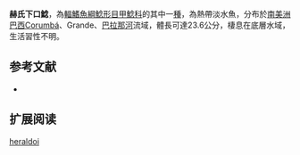 {{Speciesbox
| name = 赫氏下口鯰
| image = 
| image_width = 250px
| image_caption = 
| status = NE
| status_system = IUCN3.1
| genus = Hypostomus
| species = heraldoi 
| authority = Zawadzki, Weber & Pavanelli, 2008
| synonyms = 
}}

'''赫氏下口鯰'''，為[[輻鰭魚綱|輻鰭魚綱]][[鯰形目|鯰形目]][[甲鯰科|甲鯰科]]的其中一[[種|種]]，為熱帶淡水魚，分布於[[南美洲|南美洲]][[巴西|巴西]]Corumbá、Grande、[[巴拉那河|巴拉那河]]流域，體長可達23.6公分，棲息在底層水域，生活習性不明。

==参考文献==
*{{FishBase_species|genus=Hypostomus|species=heraldoi|year=2014|month=12}}

== 扩展阅读 ==
{{refbegin}}
{{wikispecies-inline|Hypostomus heraldoi|赫氏下口鯰}}
{{refend}}
{{Taxonbar|from=Q6403845}}

[[Category:下口鯰屬|heraldoi]]
